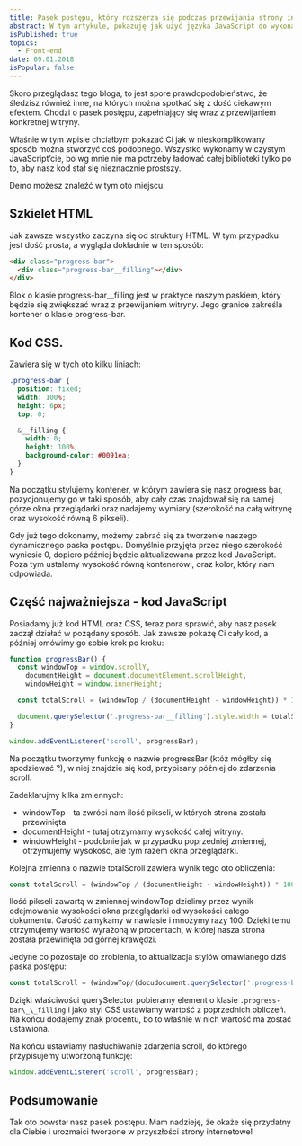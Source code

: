 ```yaml
---
title: Pasek postępu, który rozszerza się podczas przewijania strony internetowej
abstract: W tym artykule, pokazuję jak użyć języka JavaScript do wykonania efektu paska, który rozwija się podczas przewijania strony.
isPublished: true
topics:
  - Front-end
date: 09.01.2018
isPopular: false
---
```


Skoro przeglądasz tego bloga, to jest spore prawdopodobieństwo, że śledzisz również inne, na których można spotkać się z dość ciekawym efektem. Chodzi o pasek postępu, zapełniający się wraz z przewijaniem konkretnej witryny.

Właśnie w tym wpisie chciałbym pokazać Ci jak w nieskomplikowany sposób można stworzyć coś podobnego. Wszystko wykonamy w czystym JavaScript’cie, bo wg mnie nie ma potrzeby ładować całej biblioteki tylko po to, aby nasz kod stał się nieznacznie prostszy.

Demo możesz znaleźć w tym oto miejscu:

## Szkielet HTML

Jak zawsze wszystko zaczyna się od struktury HTML. W tym przypadku jest dość prosta, a wygląda dokładnie w ten sposób:

```html
<div class="progress-bar">
  <div class="progress-bar__filling"></div>
</div>
```

Blok o klasie progress-bar\_\_filling jest w praktyce naszym paskiem, który będzie się zwiększać wraz z przewijaniem witryny. Jego granice zakreśla kontener o klasie progress-bar.

## Kod CSS.

Zawiera się w tych oto kilku liniach:

```scss
.progress-bar {
  position: fixed;
  width: 100%;
  height: 6px;
  top: 0;

  &__filling {
    width: 0;
    height: 100%;
    background-color: #0091ea;
  }
}
```

Na początku stylujemy kontener, w którym zawiera się nasz progress bar, pozycjonujemy go w taki sposób, aby cały czas znajdował się na samej górze okna przeglądarki oraz nadajemy wymiary (szerokość na całą witrynę oraz wysokość równą 6 pikseli).

Gdy już tego dokonamy, możemy zabrać się za tworzenie naszego dynamicznego paska postępu. Domyślnie przyjęta przez niego szerokość wyniesie 0, dopiero później będzie aktualizowana przez kod JavaScript. Poza tym ustalamy wysokość równą kontenerowi, oraz kolor, który nam odpowiada.

## Część najważniejsza - kod JavaScript

Posiadamy już kod HTML oraz CSS, teraz pora sprawić, aby nasz pasek zaczął działać w pożądany sposób. Jak zawsze pokażę Ci cały kod, a później omówimy go sobie krok po kroku:

```js
function progressBar() {
  const windowTop = window.scrollY,
    documentHeight = document.documentElement.scrollHeight,
    windowHeight = window.innerHeight;

  const totalScroll = (windowTop / (documentHeight - windowHeight)) * 100;

  document.querySelector('.progress-bar__filling').style.width = totalScroll + '%';
}

window.addEventListener('scroll', progressBar);
```

Na początku tworzymy funkcję o nazwie progressBar (któż mógłby się spodziewać ?), w niej znajdzie się kod, przypisany później do zdarzenia scroll.

Zadeklarujmy kilka zmiennych:

- windowTop - ta zwróci nam ilość pikseli, w których strona została przewinięta.
- documentHeight - tutaj otrzymamy wysokość całej witryny.
- windowHeight - podobnie jak w przypadku poprzedniej zmiennej, otrzymujemy wysokość, ale tym razem okna przeglądarki.

Kolejna zmienna o nazwie totalScroll zawiera wynik tego oto obliczenia:

```js
const totalScroll = (windowTop / (documentHeight - windowHeight)) * 100;
```

Ilość pikseli zawartą w zmiennej windowTop dzielimy przez wynik odejmowania wysokości okna przeglądarki od wysokości całego dokumentu. Całość zamykamy w nawiasie i mnożymy razy 100. Dzięki temu otrzymujemy wartość wyrażoną w procentach, w której nasza strona została przewinięta od górnej krawędzi.

Jedyne co pozostaje do zrobienia, to aktualizacja stylów omawianego dziś paska postępu:

```js
const totalScroll = (windowTop/(docudocument.querySelector('.progress-bar__filling').style.width = totalScroll+'%';mentHeight-windowHeight))*100;
```

Dzięki właściwości querySelector pobieramy element o klasie `.progress-bar\_\_filling` i jako styl CSS ustawiamy wartość z poprzednich obliczeń. Na końcu dodajemy znak procentu, bo to właśnie w nich wartość ma zostać ustawiona.

Na końcu ustawiamy nasłuchiwanie zdarzenia scroll, do którego przypisujemy utworzoną funkcję:

```js
window.addEventListener('scroll', progressBar);
```

## Podsumowanie

Tak oto powstał nasz pasek postępu. Mam nadzieję, że okaże się przydatny dla Ciebie i urozmaici tworzone w przyszłości strony internetowe!
